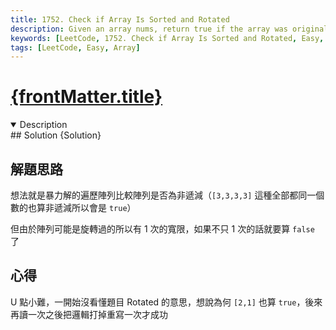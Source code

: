 ```yaml
---
title: 1752. Check if Array Is Sorted and Rotated
description: Given an array nums, return true if the array was originally sorted in non-decreasing order, then rotated some number of positions (including zero). Otherwise, return false.
keywords: [LeetCode, 1752. Check if Array Is Sorted and Rotated, Easy, Array]
tags: [LeetCode, Easy, Array]
---
```


# [{frontMatter.title}](https://leetcode.com/problems/check-if-array-is-sorted-and-rotated/)


<DifficultyBadge difficulty="Easy" />

<Tabs>
  <TabItem value="description" label="題目描述" default>
    <details open>
      <summary>Description</summary>
        <Description />
        <Examples />
    </details> 
  </TabItem>

  <TabItem value="solution" label="解答">
   ## Solution
    <CodeBlock language="js">{Solution}</CodeBlock>
  </TabItem>
</Tabs>

## 解題思路

想法就是暴力解的遍歷陣列比較陣列是否為非遞減（`[3,3,3,3]` 這種全部都同一個數的也算非遞減所以會是 `true`）

但由於陣列可能是旋轉過的所以有 1 次的寬限，如果不只 1 次的話就要算 `false` 了

## 心得

U 點小難，一開始沒看懂題目 Rotated 的意思，想說為何 `[2,1]` 也算 `true`，後來再讀一次之後把邏輯打掉重寫一次才成功
